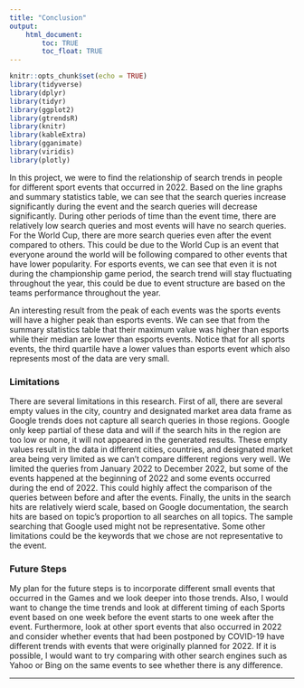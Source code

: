 ```yaml
---
title: "Conclusion"
output: 
    html_document:
        toc: TRUE
        toc_float: TRUE
---
```


```r
knitr::opts_chunk$set(echo = TRUE)
library(tidyverse)
library(dplyr)
library(tidyr)
library(ggplot2)
library(gtrendsR)
library(knitr)
library(kableExtra)
library(gganimate)
library(viridis)
library(plotly)
```


In this project, we were to find the relationship of search trends in people for different sport events that occurred in 2022. Based on the line graphs and summary statistics table, we can see that the search queries increase significantly during the event and the search queries will decrease significantly. During other periods of time than the event time, there are relatively low search queries and most events will have no search queries. For the World Cup, there are more search queries even after the event compared to others. This could be due to the World Cup is an event that everyone around the world will be following compared to other events that have lower popularity. For esports events, we can see that even it is not during the championship game period, the search trend will stay fluctuating throughout the year, this could be due to event structure are based on the teams performance throughout the year. 

An interesting result from the peak of each events was the sports events will have a higher peak than esports events. We can see that from the summary statistics table that their maximum value was higher than esports while their median are lower than esports events. Notice that for all sports events, the third quartile have a lower values than esports event which also represents most of the data are very small.


### Limitations

There are several limitations in this research. First of all, there are several empty values in the city, country and designated market area data frame as Google trends does not capture all search queries in those regions. Google only keep partial of these data and will if the search hits in the region are too low or none, it will not appeared in the generated results. These empty values result in the data in different cities, countries, and designated market area being very limited as we can't compare different regions very well. We limited the queries from January 2022 to December 2022, but some of the events happened at the beginning of 2022 and some events occurred during the end of 2022. This could highly affect the comparison of the queries between before and after the events. Finally, the units in the search hits are relatively wierd scale, based on Google documentation, the search hits are based on topic's proportion to all searches on all topics. The sample searching that Google used might not be representative. Some other limitations could be the keywords that we chose are not representative to the event.

### Future Steps

My plan for the future steps is to incorporate different small events that occurred in the Games and we look deeper into those trends. Also, I would want to change the time trends and look at different timing of each Sports event based on one week before the event starts to one week after the event. Furthermore, look at other sport events that also occurred in 2022 and consider whether events that had been postponed by COVID-19 have different trends with events that were originally planned for 2022. If it is possible, I would want to try comparing with other search engines such as Yahoo or Bing on the same events to see whether there is any difference.

---